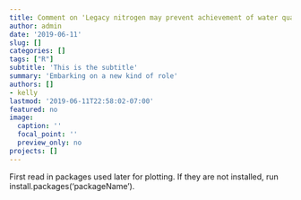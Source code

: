 ```yaml
---
title: Comment on 'Legacy nitrogen may prevent achievement of water quallity goals in the Gulf of Mexico'
author: admin
date: '2019-06-11'
slug: []
categories: []
tags: ["R"]
subtitle: 'This is the subtitle'
summary: 'Embarking on a new kind of role'
authors: []
- kelly
lastmod: '2019-06-11T22:58:02-07:00'
featured: no
image:
  caption: ''
  focal_point: ''
  preview_only: no
projects: []
---
```


First read in packages used later for plotting. If they are not installed, run install.packages('packageName').




